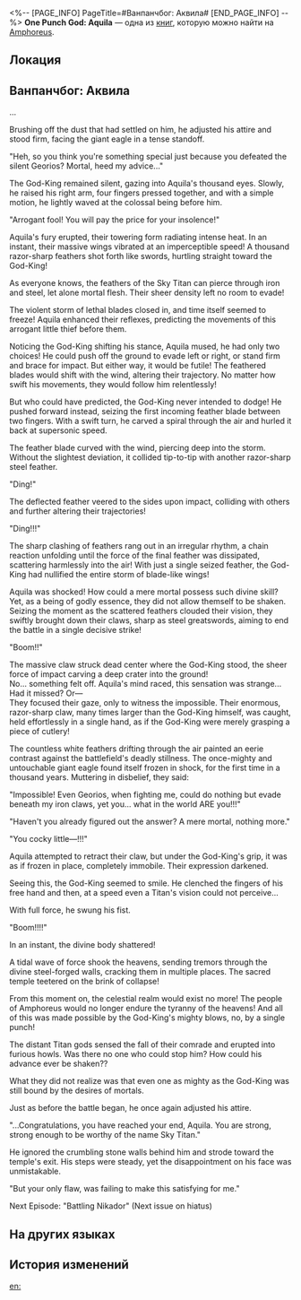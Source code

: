 <%-- [PAGE_INFO]
PageTitle=#Ванпанчбог: Аквила#
[END_PAGE_INFO] --%>
{{Дополнить}}
{{Книга Инфобокс
|id           = 539
|partIds      = 190868
|Название     = One Punch God: Aquila
|Изображение  = Предмет Книга Амфореус 2.png
|Мир          = Amphoreus
|Томов        = 1
|Автор        = <!--нужно добавить-->
|Описание     = A leisure read discovered in the Library of Philia in the Grove, classified in the fantasy fiction genre.
|Том1         = {{tx}}
|Источник1    = {{tx|Отсутствует источник}}
|Персонажи    = Aquila; Georios; Nikador
|Фракции      = 
}}
'''One Punch God: Aquila''' — одна из [[Книги|книг]], которую можно найти на [[Amphoreus]].

==Локация==
{{Отметка карты|<!--название карты-->|<!--id отметки-->}}

==Ванпанчбог: Аквила==
...

Brushing off the dust that had settled on him, he adjusted his attire and stood firm, facing the giant eagle in a tense standoff.

"Heh, so you think you're something special just because you defeated the silent Georios? Mortal, heed my advice..."

The God-King remained silent, gazing into Aquila's thousand eyes. Slowly, he raised his right arm, four fingers pressed together, and with a simple motion, he lightly waved at the colossal being before him.

"Arrogant fool! You will pay the price for your insolence!"

Aquila's fury erupted, their towering form radiating intense heat. In an instant, their massive wings vibrated at an imperceptible speed! A thousand razor-sharp feathers shot forth like swords, hurtling straight toward the God-King!

As everyone knows, the feathers of the Sky Titan can pierce through iron and steel, let alone mortal flesh. Their sheer density left no room to evade!

The violent storm of lethal blades closed in, and time itself seemed to freeze! Aquila enhanced their reflexes, predicting the movements of this arrogant little thief before them.

Noticing the God-King shifting his stance, Aquila mused, he had only two choices! He could push off the ground to evade left or right, or stand firm and brace for impact. But either way, it would be futile! The feathered blades would shift with the wind, altering their trajectory. No matter how swift his movements, they would follow him relentlessly!

But who could have predicted, the God-King never intended to dodge! He pushed forward instead, seizing the first incoming feather blade between two fingers. With a swift turn, he carved a spiral through the air and hurled it back at supersonic speed.

The feather blade curved with the wind, piercing deep into the storm. Without the slightest deviation, it collided tip-to-tip with another razor-sharp steel feather.

"Ding!"

The deflected feather veered to the sides upon impact, colliding with others and further altering their trajectories!

"Ding!!!"

The sharp clashing of feathers rang out in an irregular rhythm, a chain reaction unfolding until the force of the final feather was dissipated, scattering harmlessly into the air! With just a single seized feather, the God-King had nullified the entire storm of blade-like wings!

Aquila was shocked! How could a mere mortal possess such divine skill?<br />
Yet, as a being of godly essence, they did not allow themself to be shaken. Seizing the moment as the scattered feathers clouded their vision, they swiftly brought down their claws, sharp as steel greatswords, aiming to end the battle in a single decisive strike!

"Boom!!"

The massive claw struck dead center where the God-King stood, the sheer force of impact carving a deep crater into the ground!<br />
No... something felt off. Aquila's mind raced, this sensation was strange... Had it missed? Or&mdash;<br />
They focused their gaze, only to witness the impossible. Their enormous, razor-sharp claw, many times larger than the God-King himself, was caught, held effortlessly in a single hand, as if the God-King were merely grasping a piece of cutlery!

The countless white feathers drifting through the air painted an eerie contrast against the battlefield's deadly stillness. The once-mighty and untouchable giant eagle found itself frozen in shock, for the first time in a thousand years. Muttering in disbelief, they said:

"Impossible! Even Georios, when fighting me, could do nothing but evade beneath my iron claws, yet you... what in the world ARE you!!!"

"Haven't you already figured out the answer? A mere mortal, nothing more."

"You cocky little&mdash;!!!"

Aquila attempted to retract their claw, but under the God-King's grip, it was as if frozen in place, completely immobile. Their expression darkened.

Seeing this, the God-King seemed to smile. He clenched the fingers of his free hand and then, at a speed even a Titan's vision could not perceive...

With full force, he swung his fist.

"Boom!!!!"

In an instant, the divine body shattered!

A tidal wave of force shook the heavens, sending tremors through the divine steel-forged walls, cracking them in multiple places. The sacred temple teetered on the brink of collapse!

From this moment on, the celestial realm would exist no more! The people of Amphoreus would no longer endure the tyranny of the heavens! And all of this was made possible by the God-King's mighty blows, no, by a single punch!

The distant Titan gods sensed the fall of their comrade and erupted into furious howls. Was there no one who could stop him? How could his advance ever be shaken??

What they did not realize was that even one as mighty as the God-King was still bound by the desires of mortals.

Just as before the battle began, he once again adjusted his attire.

"...Congratulations, you have reached your end, Aquila. You are strong, strong enough to be worthy of the name Sky Titan."

He ignored the crumbling stone walls behind him and strode toward the temple's exit. His steps were steady, yet the disappointment on his face was unmistakable.

"But your only flaw, was failing to make this satisfying for me."


Next Episode: "Battling Nikador" (Next issue on hiatus)

==На других языках==
{{На других языках
|en   = One Punch God: Aquila
|zhs  = 一拳神王•艾格勒卷
|zht  = 一拳神王•艾格勒卷
|ja   = ワンパンキング・エーグル編
|ko   = 주먹의 신왕•아퀼라전
|es   = El rey de los puños: la saga de Aquila
|fr   = Le Roi au poing divin&nbsp;: Aquila
|ru   = Ванпанчбог: Аквила
|th   = ราชาเทพหมัดเดียว: บท Aquila
|vi   = Nhất Quyền Thần Vương: Aquila
|de   = Ein-Schlag-Gott: Aquila
|id   = Raja Dewa Satu Pukulan: Aquila
|pt   = One Punch God: Áquila
}}

==История изменений==
{{История изменений|3.5}}

[[en:]]